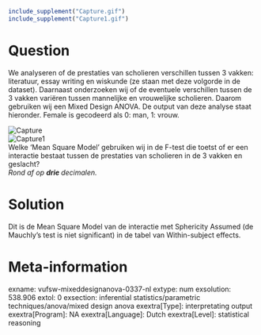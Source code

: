 ```r
include_supplement("Capture.gif")
include_supplement("Capture1.gif")
```

Question
========
We analyseren of de prestaties van scholieren verschillen tussen 3
vakken: literatuur, essay writing en wiskunde (ze staan met deze
volgorde in de dataset). Daarnaast onderzoeken wij of de eventuele
verschillen tussen de 3 vakken variëren tussen mannelijke en vrouwelijke
scholieren. Daarom gebruiken wij een Mixed Design ANOVA. De output van
deze analyse staat hieronder. Female is gecodeerd als 0: man, 1:
vrouw.  
  
<img src="Capture.gif" class="fr-fic fr-dii tvcss_2" alt="Capture" />  
<img src="Capture1.gif" class="fr-fic fr-dii tvcss_3" alt="Capture1" />  
Welke 'Mean Square Model' gebruiken wij in de F-test die toetst of er
een interactie bestaat tussen de prestaties van scholieren in de 3
vakken en geslacht?  
*Rond af op **drie **decimalen.*


Solution
========





Dit is de Mean Square Model van de interactie met Sphericity Assumed (de
Mauchly's test is niet significant) in de tabel van Within-subject
effects.





Meta-information
================
exname: vufsw-mixeddesignanova-0337-nl
extype: num
exsolution: 538.906
extol: 0
exsection: inferential statistics/parametric techniques/anova/mixed design anova
exextra[Type]: interpretating output
exextra[Program]: NA
exextra[Language]: Dutch
exextra[Level]: statistical reasoning

